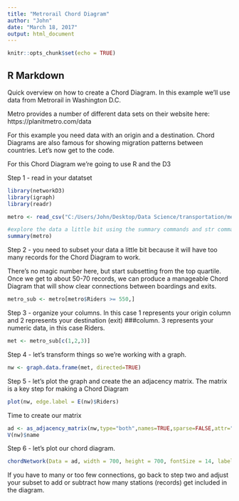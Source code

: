 ```yaml
---
title: "Metrorail Chord Diagram"
author: "John"
date: "March 18, 2017"
output: html_document
---
```


```r
knitr::opts_chunk$set(echo = TRUE)
```

## R Markdown

Quick overview on how to create a Chord Diagram. In this example we'll use data from Metrorail in Washington D.C.

Metro provides a number of different data sets on their website here: https://planitmetro.com/data

For this example you need data with an origin and a destination. Chord Diagrams are also famous for showing migration patterns between countries. Let's now get to the code.

For this Chord Diagram we're going to use R and the D3 

Step 1 - read in your datatset

```r

library(networkD3)
library(igraph)
library(readr)

metro <- read_csv("C:/Users/John/Desktop/Data Science/transportation/metro.csv")

#explore the data a little bit using the summary commands and str commands #str(metro)
summary(metro)

```
Step 2 - you need to subset your data a little bit because it will have too many records for the Chord Diagram to work.

There's no magic number here, but start subsetting from the top quartile. Once we get to about 50-70 records, we can produce a manageable Chord Diagram that will show clear connections between boardings and exits.
```r
metro_sub <- metro[metro$Riders >= 550,]
```
Step 3 - organize your columns. In this case 1 represents your origin column and 2 represents your destination (exit) ###column. 3 represents your numeric data, in this case Riders.
```r
met <- metro_sub[c(1,2,3)]
```

Step 4 - let's transform things so we're working with a graph.
```r
nw <- graph.data.frame(met, directed=TRUE)
```

Step 5 - let's plot the graph and create the an adjacency matrix. The matrix is a key step for making a Chord Diagram
```r

plot(nw, edge.label = E(nw)$Riders)
```

Time to create our matrix 
```r
ad <- as_adjacency_matrix(nw,type="both",names=TRUE,sparse=FALSE,attr="Riders");
V(nw)$name
```

Step 6 - let's plot our chord diagram.
```r


chordNetwork(Data = ad, width = 700, height = 700, fontSize = 14, labels = V(nw)$name, labelDistance = 100)

```

If you have to many or too few connections, go back to step two and adjust your subset to add or subtract how many stations (records) get included in the diagram.


